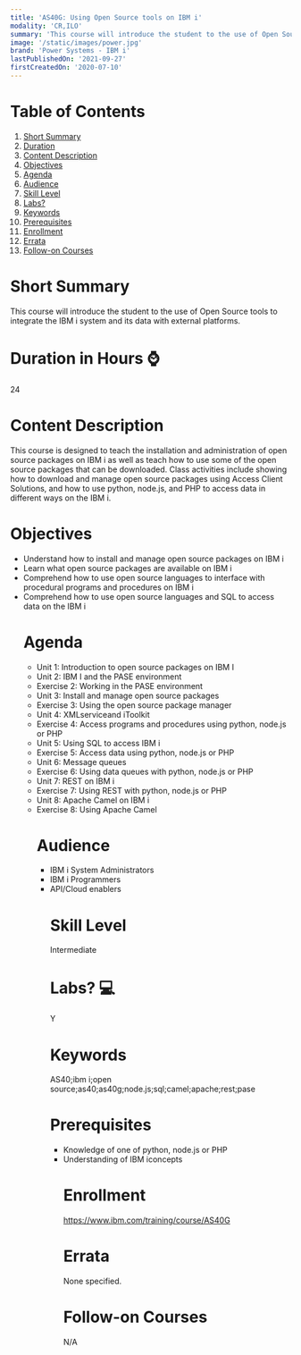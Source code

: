 ```yaml
---
title: 'AS40G: Using Open Source tools on IBM i'
modality: 'CR,ILO'
summary: 'This course will introduce the student to the use of Open Source tools to integrate the IBM i system and its data with external platforms.'
image: '/static/images/power.jpg'
brand: 'Power Systems - IBM i'
lastPublishedOn: '2021-09-27'
firstCreatedOn: '2020-07-10'
---
```

# Table of Contents
1.  [Short Summary](#short-summary)
2.  [Duration](#duration-in-hours-)
3.  [Content Description](#content-description)
4.  [Objectives](#objectives)
5.  [Agenda](#agenda)
6.  [Audience](#audience)
7.  [Skill Level](#skill-level)
8.  [Labs?](#labs-)
9.  [Keywords](#keywords)
10. [Prerequisites](#prerequisites)
11. [Enrollment](#enrollment)
12. [Errata](#errata)
13. [Follow-on Courses](#follow-on-courses)

# Short Summary
This course will introduce the student to the use of Open Source tools to integrate the IBM i system and its data with external platforms.

# Duration in Hours ⌚
24

# Content Description
<p>This course is designed to teach the installation and administration of open source packages on IBM i as well as teach how to use some of the open source packages that can be downloaded. Class activities include showing how to download and manage open source packages using Access Client Solutions, and how to use python, node.js, and PHP to access data in different ways on the IBM i.</p>

# Objectives
<ul /><li />Understand how to install and manage open source packages on IBM i<li />Learn what open source packages are available on IBM i<li />Comprehend how to use open source languages to interface with procedural programs and procedures on IBM i<li />Comprehend how to use open source languages and SQL to access data on the IBM i

# Agenda
<ul /><li />Unit 1: Introduction to open source packages on IBM I<li />Unit 2: IBM I and the PASE environment<li />Exercise 2: Working in the PASE environment<li />Unit 3: Install and manage open source packages<li />Exercise 3: Using the open source package manager<li />Unit 4: XMLserviceand iToolkit<li />Exercise 4: Access programs and procedures using python, node.js or PHP&nbsp;<li />Unit 5: Using SQL to access IBM i<li />Exercise 5: Access data using python, node.js or PHP<li />Unit 6: Message queues<li />Exercise 6: Using data queues with python, node.js or PHP<li />Unit 7: REST on IBM i<li />Exercise 7: Using REST with python, node.js or PHP<li />Unit 8: Apache Camel on IBM i<li />Exercise 8: Using Apache Camel&nbsp;

# Audience
<ul /><li />IBM i System Administrators<li />IBM i Programmers<li />API/Cloud enablers

# Skill Level
Intermediate        

# Labs? 💻
Y

# Keywords
AS40;ibm i;open source;as40;as40g;node.js;sql;camel;apache;rest;pase

# Prerequisites
<ul /><li />Knowledge of one of python, node.js or PHP<li />Understanding of IBM iconcepts

# Enrollment
https://www.ibm.com/training/course/AS40G

# Errata
None specified.

# Follow-on Courses
N/A


